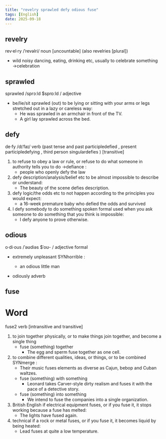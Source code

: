 ```yaml
---
title: "revelry sprawled defy odious fuse"
tags: [English]
date: 2025-09-18
---
```


## revelry

rev·el·ry /ˈrevəlri/ noun [uncountable] (also revelries [plural])

- wild noisy dancing, eating, drinking etc, usually to celebrate something →celebration

## sprawled

sprawled /sprɔːld $sprɒːld / adjective

- be/lie/sit sprawled (out) to be lying or sitting with your arms or legs stretched out in a lazy or careless way:
  - He was sprawled in an armchair in front of the TV.
  - A girl lay sprawled across the bed.

## defy

de·fy /dɪˈfaɪ/ verb (past tense and past participledefied , present participledefying , third person singulardefies ) [transitive]

1. to refuse to obey a law or rule, or refuse to do what someone in authority tells you to do →defiance :
    - people who openly defy the law
2. defy description/analysis/belief etc to be almost impossible to describe or understand:
    - The beauty of the scene defies description.
3. defy logic/the odds etc to not happen according to the principles you would expect:
    - a 16-week premature baby who defied the odds and survived
4. I defy somebody to do something spoken formal used when you ask someone to do something that you think is impossible:
    - I defy anyone to prove otherwise.

## odious

o·di·ous /ˈəʊdiəs $ˈoʊ- / adjective formal

- extremely unpleasant SYNhorrible :
  - an odious little man

- odiously adverb

## fuse

# Word

fuse2 verb [intransitive and transitive]

1. to join together physically, or to make things join together, and become a single thing
    - fuse (something) together
      - The egg and sperm fuse together as one cell.
2. to combine different qualities, ideas, or things, or to be combined SYNmerge :
    - Their music fuses elements as diverse as Cajun, bebop and Cuban waltzes.
    - fuse (something) with something
      - Leonard takes Carver-style dirty realism and fuses it with the pace of a detective story.
    - fuse (something) into something
      - We intend to fuse the companies into a single organization.
3. British English if electrical equipment fuses, or if you fuse it, it stops working because a fuse has melted:
    - The lights have fused again.
4. technical if a rock or metal fuses, or if you fuse it, it becomes liquid by being heated:
    - Lead fuses at quite a low temperature.
